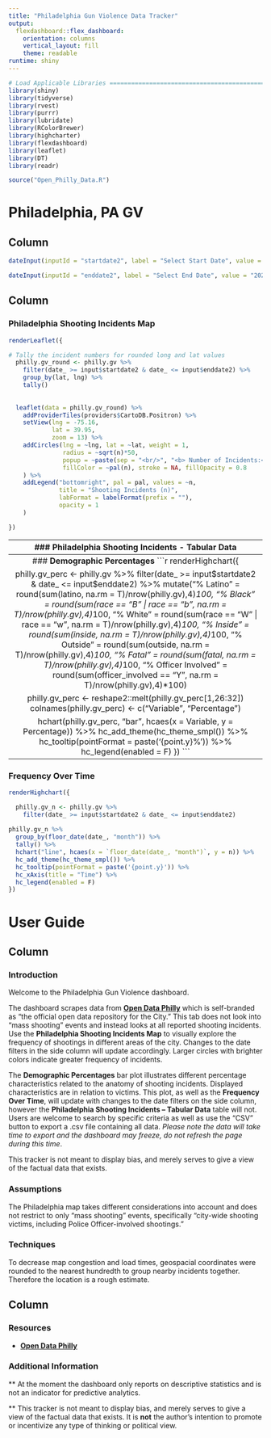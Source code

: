 ```yaml
---
title: "Philadelphia Gun Violence Data Tracker"
output: 
  flexdashboard::flex_dashboard:
    orientation: columns
    vertical_layout: fill
    theme: readable
runtime: shiny
---
```


```r
# Load Applicable Libraries ====================================================
library(shiny)
library(tidyverse)
library(rvest)
library(purrr)
library(lubridate)
library(RColorBrewer)
library(highcharter)
library(flexdashboard)
library(leaflet)
library(DT)
library(readr)

source("Open_Philly_Data.R")
```

Philadelphia, PA GV
=====================================  

Column {.sidebar}
-----------------------------------------------------------------------
```r
dateInput(inputId = "startdate2", label = "Select Start Date", value = "2013-01-01",min = "2013-01-01", format = "yyyy-mm-dd")

dateInput(inputId = "enddate2", label = "Select End Date", value = "2022-12-31",min = "2013-01-01", format = "yyyy-mm-dd")
```

Column
-----------------------------------------------------------------------
### **Philadelphia Shooting Incidents Map**
```r

renderLeaflet({

# Tally the incident numbers for rounded long and lat values
  philly.gv_round <- philly.gv %>% 
    filter(date_ >= input$startdate2 & date_ <= input$enddate2) %>% 
    group_by(lat, lng) %>% 
    tally()
  
  
  leaflet(data = philly.gv_round) %>% 
    addProviderTiles(providers$CartoDB.Positron) %>% 
    setView(lng = -75.16,
            lat = 39.95,
            zoom = 13) %>% 
    addCircles(lng = ~lng, lat = ~lat, weight = 1,
               radius = ~sqrt(n)*50, 
               popup = ~paste(sep = "<br/>", "<b> Number of Incidents:</b>", as.character(n)), 
               fillColor = ~pal(n), stroke = NA, fillOpacity = 0.8
    ) %>% 
    addLegend("bottomright", pal = pal, values = ~n,
              title = "Shooting Incidents (n)",
              labFormat = labelFormat(prefix = ""),
              opacity = 1
    ) 

})
```

-----------------------------------------------------------------------
### **Philadelphia Shooting Incidents - Tabular Data**
```r

philly.gv %>% 
  select("Code" = code, "Date" = date_, "Race" = race, "Sex" = sex, "Age" = age,
         "Wound Location" = wound, "Office Involved" = officer_involved, 
         "Offender Deceased" = offender_deceased, 
         "Offender Injured" = offender_injured, "Location" = location,
         "Latino" = latino, "Inside" = inside, "Outside" = outside, 
         "Fatal" = fatal) %>% 
  DT::datatable(class = 'cell-border compact hover stripe', 
                caption = htmltools::tags$caption(
                  style = 'caption-side: bottom; text-align: center;',
                  'Table 1: ', htmltools::em('Shooting incidents in Philadelphia, PA.')
                ),
                extensions = 'Buttons', options = list(
                  dom = 'Bfrtip',
                  buttons = c('csv')
                )
  )
```

Column
-----------------------------------------------------------------------
### **Demographic Percentages**
```r

renderHighchart({

  philly.gv_perc <- philly.gv %>% 
    filter(date_ >= input$startdate2 & date_ <= input$enddate2) %>% 
    mutate("% Latino" = round(sum(latino, na.rm = T)/nrow(philly.gv),4)*100,
           "% Black" = round(sum(race == "B" | race == "b", na.rm = T)/nrow(philly.gv),4)*100,
           "% White" = round(sum(race == "W" | race == "w", na.rm = T)/nrow(philly.gv),4)*100,
           "% Inside" = round(sum(inside, na.rm = T)/nrow(philly.gv),4)*100,
           "% Outside" = round(sum(outside, na.rm = T)/nrow(philly.gv),4)*100,
           "% Fatal" = round(sum(fatal, na.rm = T)/nrow(philly.gv),4)*100,
           "% Officer Involved" = round(sum(officer_involved == "Y", na.rm = T)/nrow(philly.gv),4)*100)
  
  philly.gv_perc <- reshape2::melt(philly.gv_perc[1,26:32])
  colnames(philly.gv_perc) <- c("Variable", "Percentage")
  
  hchart(philly.gv_perc, "bar", hcaes(x = Variable, y = Percentage)) %>% 
    hc_add_theme(hc_theme_smpl()) %>% 
    hc_tooltip(pointFormat = paste('{point.y}%')) %>%
    hc_legend(enabled = F)
})
```

-----------------------------------------------------------------------
### **Frequency Over Time**
```r

renderHighchart({

  philly.gv_n <- philly.gv %>% 
    filter(date_ >= input$startdate2 & date_ <= input$enddate2)
  
philly.gv_n %>% 
  group_by(floor_date(date_, "month")) %>% 
  tally() %>% 
  hchart("line", hcaes(x = `floor_date(date_, "month")`, y = n)) %>% 
  hc_add_theme(hc_theme_smpl()) %>% 
  hc_tooltip(pointFormat = paste('{point.y}')) %>%
  hc_xAxis(title = "Time") %>% 
  hc_legend(enabled = F)
})
```

User Guide
=====================================  
Column
-----------------------------------------------------------------------
### **Introduction**
Welcome to the Philadelphia Gun Violence dashboard. 

The dashboard scrapes data from **[Open Data Philly](https://www.opendataphilly.org/dataset/shooting-victims)** which is self-branded as "the official open data repository for the City." This tab does not look into "mass shooting" events and instead looks at all reported shooting incidents. Use the **Philadelphia Shooting Incidents Map** to visually explore the frequency of shootings in different areas of the city. Changes to the date filters in the side column will update accordingly. Larger circles with brighter colors indicate greater frequency of incidents.

The **Demographic Percentages** bar plot illustrates different percentage characteristics related to the anatomy of shooting incidents. Displayed characteristics are in relation to victims. This plot, as well as the **Frequency Over Time**, will update with changes to the date filters on the side column, however the **Philadelphia Shooting Incidents – Tabular Data** table will not. Users are welcome to search by specific criteria as well as use the “CSV” button to export a .csv file containing all data. _Please note the data will take time to export and the dashboard may freeze, do not refresh the page during this time_. 

This tracker is not meant to display bias, and merely serves to give a view of the factual data that exists. 

### **Assumptions**

The Philadelphia map takes different considerations into account and does not restrict to only "mass shooting" events, specifically "city-wide shooting victims, including Police Officer-involved shootings."

### **Techniques**

To decrease map congestion and load times, geospacial coordinates were rounded to the nearest hundredth to group nearby incidents together. Therefore the location is a rough estimate.

Column
-----------------------------------------------------------------------
### **Resources**

- **[Open Data Philly](https://www.opendataphilly.org/dataset/shooting-victims)**

### **Additional Information**

** At the moment the dashboard only reports on descriptive statistics and is not an indicator for predictive analytics.

** This tracker is not meant to display bias, and merely serves to give a view of the factual data that exists. It is **not** the author's intention to promote or incentivize any type of thinking or political view.